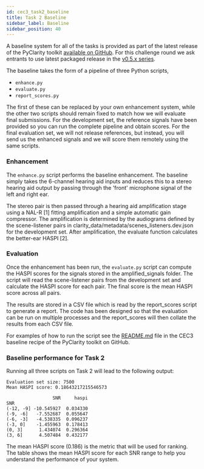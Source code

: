 ```yaml
---
id: cec3_task2_baseline
title: Task 2 Baseline
sidebar_label: Baseline
sidebar_position: 40
---
```


A baseline system for all of the tasks is provided as part of the latest release of the PyClarity toolkit [available on GitHub](https://github.com/claritychallenge/clarity/tree/main). For this challenge round we ask entrants to use latest packaged release in the [v0.5.x series](https://github.com/claritychallenge/clarity/releases).

The baseline takes the form of a pipeline of three Python scripts,

- `enhance.py`
- `evaluate.py`
- `report_scores.py`

The first of these can be replaced by your own enhancement system, while the other two scripts should remain fixed to match how we will evaluate final submissions. For the development set, the reference signals have been provided so you can run the complete pipeline and obtain scores. For the final evaluation set, we will not release references, but instead, you will send us the enhanced signals and we will score them remotely using the same scripts.

### Enhancement

The `enhance.py` script performs the baseline enhancement. The baseline simply takes the 6-channel hearing aid inputs and reduces this to a stereo hearing aid output by passing through the 'front' microphone signal of the left and right ear.

The stereo pair is then passed through a hearing aid amplification stage using a NAL-R [1] fitting amplification and a simple automatic gain compressor. The amplification is determined by the audiograms defined by the scene-listener pairs in clarity_data/metadata/scenes_listeners.dev.json for the development set. After amplification, the evaluate function calculates the better-ear HASPI [2].

### Evaluation

Once the enhancement has been run, the `evaluate.py` script can compute the HASPI scores for the signals stored in the amplified_signals folder. The script will read the scene-listener pairs from the development set and calculate the HASPI score for each pair. The final score is the mean HASPI score across all pairs.

The results are stored in a CSV file which is read by the report_scores script to generate a report. The code has been designed so that the evaluation can be run on multiple processes and the report_scores will then collate the results from each CSV file.

For examples of how to run the script see the [README.md](https://github.com/claritychallenge/clarity/tree/main/recipes/cec3) file in the CEC3 baseline recipe of the PyClarity toolkit on GitHub.

### Baseline performance for Task 2

Running all three scripts on Task 2 will lead to the following output:

```text
Evaluation set size: 7500
Mean HASPI score: 0.18643217215546573

                 SNR     haspi
SNR
(-12, -9] -10.545927  0.034330
(-9, -6]   -7.552687  0.055647
(-6, -3]   -4.538335  0.096237
(-3, 0]    -1.455963  0.178413
(0, 3]      1.434074  0.296364
(3, 6]      4.507484  0.432177
```

The mean HASPI score (0.186) is the metric that will be used for ranking. The table shows the mean HASPI score for each SNR range to help you understand the performance of your system.
